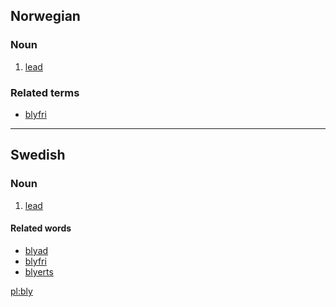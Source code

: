 ==Norwegian==
===Noun===
# [[lead]]
===Related terms===
* [[blyfri]]

----
==Swedish==
===Noun===

# [[lead]]

====Related words====
*[[blyad]]
*[[blyfri]]
*[[blyerts]]

[[pl:bly]]